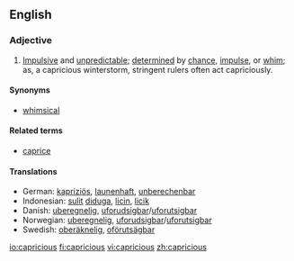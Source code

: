 ==English==

===Adjective===
{{en-adj}}

# [[impulsive|Impulsive]] and [[unpredictable]]; [[determined]] by [[chance]], [[impulse]], or [[whim]]; as, a capricious winterstorm, stringent rulers often act capriciously.

====Synonyms====
* [[whimsical]]

====Related terms====
* [[caprice]]

====Translations====
{{top}}
*German: [[kapriziös]], [[launenhaft]], [[unberechenbar]]
*Indonesian: [[sulit]] [[duga|diduga]], [[licin]], [[licik]]
*Danish: [[uberegnelig]], [[uforudsigbar]]/[[uforutsigbar]]
*Norwegian: [[uberegnelig]], [[uforudsigbar]]/[[uforutsigbar]]
*Swedish: [[oberäknelig]], [[oförutsägbar]]
{{mid}}
{{bottom}}

[[io:capricious]]
[[fi:capricious]]
[[vi:capricious]]
[[zh:capricious]]